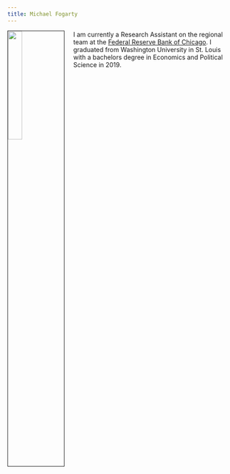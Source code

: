 ```yaml
---
title: Michael Fogarty
---
```


<style>
  .title{
    display: none;
  }
</style>

<link rel="stylesheet" href="styles.css" type="text/css">

<img src="images/michael.JPG" style="width:25%; border:1px solid; margin-right: 20px" align="left">

I am currently a Research Assistant on the regional team at the [Federal Reserve Bank of Chicago](https://www.chicagofed.org/). I graduated from Washington University in St. Louis with a bachelors degree in Economics and Political Science in 2019.
